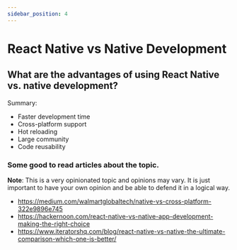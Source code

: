 ```yaml
---
sidebar_position: 4
---
```


# React Native vs Native Development

## What are the advantages of using React Native vs. native development?

Summary:

- Faster development time
- Cross-platform support
- Hot reloading
- Large community
- Code reusability

### Some good to read articles about the topic.

**Note**: This is a very opinionated topic and opinions may vary.
It is just important to have your own opinion and be able to defend it in a logical way.

- https://medium.com/walmartglobaltech/native-vs-cross-platform-322e9896e745
- https://hackernoon.com/react-native-vs-native-app-development-making-the-right-choice
- https://www.iteratorshq.com/blog/react-native-vs-native-the-ultimate-comparison-which-one-is-better/
